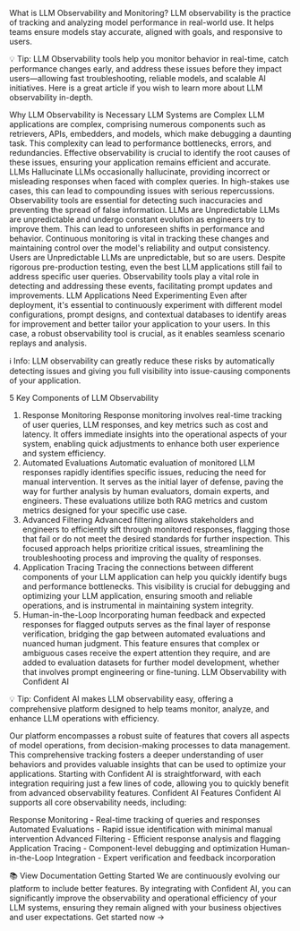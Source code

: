 What is LLM Observability and Monitoring?
LLM observability is the practice of tracking and analyzing model performance in real-world use. It helps teams ensure models stay accurate, aligned with goals, and responsive to users.

💡 Tip: LLM Observability tools help you monitor behavior in real-time, catch performance changes early, and address these issues before they impact users—allowing fast troubleshooting, reliable models, and scalable AI initiatives. Here is a great article if you wish to learn more about LLM observability in-depth.

Why LLM Observability is Necessary
LLM Systems are Complex
LLM applications are complex, comprising numerous components such as retrievers, APIs, embedders, and models, which make debugging a daunting task. This complexity can lead to performance bottlenecks, errors, and redundancies. Effective observability is crucial to identify the root causes of these issues, ensuring your application remains efficient and accurate.
LLMs Hallucinate
LLMs occasionally hallucinate, providing incorrect or misleading responses when faced with complex queries. In high-stakes use cases, this can lead to compounding issues with serious repercussions. Observability tools are essential for detecting such inaccuracies and preventing the spread of false information.
LLMs are Unpredictable
LLMs are unpredictable and undergo constant evolution as engineers try to improve them. This can lead to unforeseen shifts in performance and behavior. Continuous monitoring is vital in tracking these changes and maintaining control over the model's reliability and output consistency.
Users are Unpredictable
LLMs are unpredictable, but so are users. Despite rigorous pre-production testing, even the best LLM applications still fail to address specific user queries. Observability tools play a vital role in detecting and addressing these events, facilitating prompt updates and improvements.
LLM Applications Need Experimenting
Even after deployment, it's essential to continuously experiment with different model configurations, prompt designs, and contextual databases to identify areas for improvement and better tailor your application to your users. In this case, a robust observability tool is crucial, as it enables seamless scenario replays and analysis.

ℹ️ Info: LLM observability can greatly reduce these risks by automatically detecting issues and giving you full visibility into issue-causing components of your application.

5 Key Components of LLM Observability
1. Response Monitoring
Response monitoring involves real-time tracking of user queries, LLM responses, and key metrics such as cost and latency. It offers immediate insights into the operational aspects of your system, enabling quick adjustments to enhance both user experience and system efficiency.
2. Automated Evaluations
Automatic evaluation of monitored LLM responses rapidly identifies specific issues, reducing the need for manual intervention. It serves as the initial layer of defense, paving the way for further analysis by human evaluators, domain experts, and engineers. These evaluations utilize both RAG metrics and custom metrics designed for your specific use case.
3. Advanced Filtering
Advanced filtering allows stakeholders and engineers to efficiently sift through monitored responses, flagging those that fail or do not meet the desired standards for further inspection. This focused approach helps prioritize critical issues, streamlining the troubleshooting process and improving the quality of responses.
4. Application Tracing
Tracing the connections between different components of your LLM application can help you quickly identify bugs and performance bottlenecks. This visibility is crucial for debugging and optimizing your LLM application, ensuring smooth and reliable operations, and is instrumental in maintaining system integrity.
5. Human-in-the-Loop
Incorporating human feedback and expected responses for flagged outputs serves as the final layer of response verification, bridging the gap between automated evaluations and nuanced human judgment. This feature ensures that complex or ambiguous cases receive the expert attention they require, and are added to evaluation datasets for further model development, whether that involves prompt engineering or fine-tuning.
LLM Observability with Confident AI

💡 Tip: Confident AI makes LLM observability easy, offering a comprehensive platform designed to help teams monitor, analyze, and enhance LLM operations with efficiency.

Our platform encompasses a robust suite of features that covers all aspects of model operations, from decision-making processes to data management. This comprehensive tracking fosters a deeper understanding of user behaviors and provides valuable insights that can be used to optimize your applications.
Starting with Confident AI is straightforward, with each integration requiring just a few lines of code, allowing you to quickly benefit from advanced observability features.
Confident AI Features
Confident AI supports all core observability needs, including:

Response Monitoring - Real-time tracking of queries and responses
Automated Evaluations - Rapid issue identification with minimal manual intervention
Advanced Filtering - Efficient response analysis and flagging
Application Tracing - Component-level debugging and optimization
Human-in-the-Loop Integration - Expert verification and feedback incorporation

📚 View Documentation
Getting Started
We are continuously evolving our platform to include better features. By integrating with Confident AI, you can significantly improve the observability and operational efficiency of your LLM systems, ensuring they remain aligned with your business objectives and user expectations.
Get started now →
